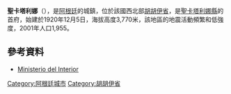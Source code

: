'''聖卡塔利娜'''（{{lang-es|Santa Catalina}}），是[[阿根廷|阿根廷]]的城鎮，位於該國西北部[[胡胡伊省|胡胡伊省]]，是[[聖卡塔利娜縣|聖卡塔利娜縣]]的首府，始建於1920年12月5日，海拔高度3,770米，該地區的地震活動頻繁和低強度，2001年人口1,955。

==參考資料==
*[http://www.mininterior.gov.ar/ Ministerio del Interior] {{Wayback|url=http://www.mininterior.gov.ar/ |date=20140610230411 }} {{es icon}}

{{coord|21|57|S|66|04|W|region:AR-Y_type:city(1350)_source:kolossus-dewiki|display=title}}
[[Category:阿根廷城市|Category:阿根廷城市]]
[[Category:胡胡伊省|Category:胡胡伊省]]